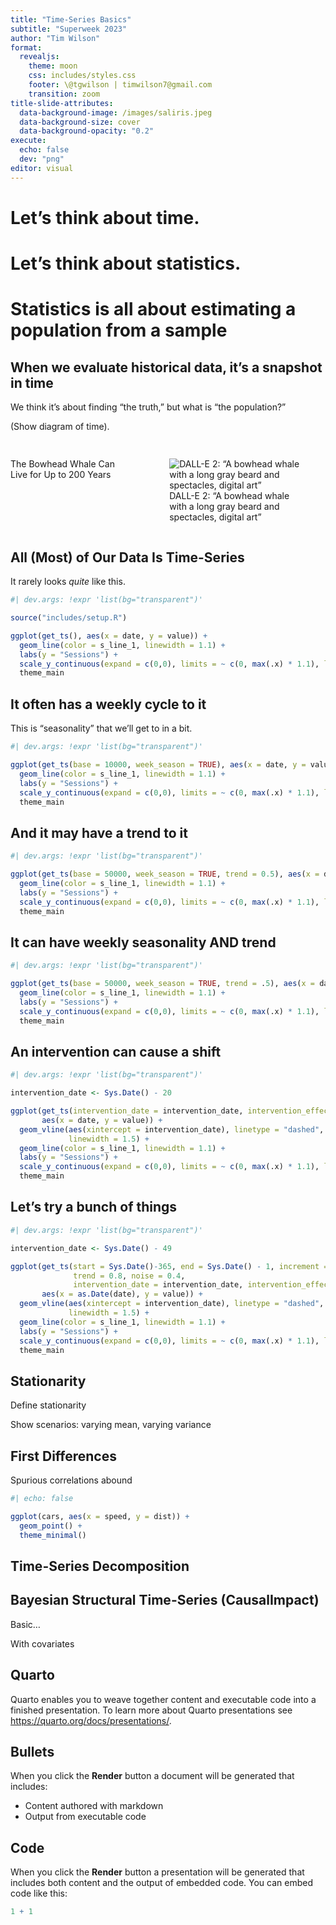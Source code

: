 ```yaml
---
title: "Time-Series Basics"
subtitle: "Superweek 2023"
author: "Tim Wilson"
format:
  revealjs: 
    theme: moon
    css: includes/styles.css
    footer: \@tgwilson | timwilson7@gmail.com
    transition: zoom
title-slide-attributes:
  data-background-image: /images/saliris.jpeg
  data-background-size: cover
  data-background-opacity: "0.2"
execute:
  echo: false
  dev: "png"
editor: visual
---
```


# Let's think about time.

# Let's think about statistics.

# Statistics is all about estimating a population from a sample

## When we evaluate historical data, it's a snapshot in time

We think it's about finding "the truth," but what is "the population?"

(Show diagram of time).

## 

:::: {.columns}

::: {.column width="40%"}
The Bowhead Whale Can Live for Up to 200 Years
:::

::: {.column width="60%"}

![DALL-E 2: "A bowhead whale with a long gray beard and spectacles, digital art"](images/whale-beard.png)
:::

::::

## All (Most) of Our Data Is Time-Series

It rarely looks *quite* like this.

```r
#| dev.args: !expr 'list(bg="transparent")'

source("includes/setup.R")

ggplot(get_ts(), aes(x = date, y = value)) +
  geom_line(color = s_line_1, linewidth = 1.1) +
  labs(y = "Sessions") +
  scale_y_continuous(expand = c(0,0), limits = ~ c(0, max(.x) * 1.1), label = comma) +
  theme_main

```

## It often has a weekly cycle to it

This is "seasonality" that we'll get to in a bit.

```r
#| dev.args: !expr 'list(bg="transparent")'

ggplot(get_ts(base = 10000, week_season = TRUE), aes(x = date, y = value)) +
  geom_line(color = s_line_1, linewidth = 1.1) +
  labs(y = "Sessions") +
  scale_y_continuous(expand = c(0,0), limits = ~ c(0, max(.x) * 1.1), label = comma) +
  theme_main

```

## And it may have a trend to it

```r
#| dev.args: !expr 'list(bg="transparent")'

ggplot(get_ts(base = 50000, week_season = TRUE, trend = 0.5), aes(x = date, y = value)) +
  geom_line(color = s_line_1, linewidth = 1.1) +
  labs(y = "Sessions") +
  scale_y_continuous(expand = c(0,0), limits = ~ c(0, max(.x) * 1.1), label = comma) +
  theme_main
```

## It can have weekly seasonality AND trend

```r
#| dev.args: !expr 'list(bg="transparent")'

ggplot(get_ts(base = 50000, week_season = TRUE, trend = .5), aes(x = date, y = value)) +
  geom_line(color = s_line_1, linewidth = 1.1) +
  labs(y = "Sessions") +
  scale_y_continuous(expand = c(0,0), limits = ~ c(0, max(.x) * 1.1), label = comma) +
  theme_main
```

## An intervention can cause a shift

```r
#| dev.args: !expr 'list(bg="transparent")'

intervention_date <- Sys.Date() - 20

ggplot(get_ts(intervention_date = intervention_date, intervention_effect = 0.2), 
       aes(x = date, y = value)) +
  geom_vline(aes(xintercept = intervention_date), linetype = "dashed", color = "gray60",
             linewidth = 1.5) +
  geom_line(color = s_line_1, linewidth = 1.1) +
  labs(y = "Sessions") +
  scale_y_continuous(expand = c(0,0), limits = ~ c(0, max(.x) * 1.1), label = comma) +
  theme_main

```

## Let's try a bunch of things

```r
#| dev.args: !expr 'list(bg="transparent")'

intervention_date <- Sys.Date() - 49

ggplot(get_ts(start = Sys.Date()-365, end = Sys.Date() - 1, increment = "week", 
              trend = 0.8, noise = 0.4, 
              intervention_date = intervention_date, intervention_effect = -0.4), 
       aes(x = as.Date(date), y = value)) +
  geom_vline(aes(xintercept = intervention_date), linetype = "dashed", color = "gray60",
             linewidth = 1.5) +
  geom_line(color = s_line_1, linewidth = 1.1) +
  labs(y = "Sessions") +
  scale_y_continuous(expand = c(0,0), limits = ~ c(0, max(.x) * 1.1), label = comma) +
  theme_main

```

## Stationarity

Define stationarity

Show scenarios: varying mean, varying variance

## First Differences

Spurious correlations abound

```r
#| echo: false

ggplot(cars, aes(x = speed, y = dist)) +
  geom_point() +
  theme_minimal()


```

## Time-Series Decomposition

## Bayesian Structural Time-Series (CausalImpact)

Basic...

With covariates

## Quarto

Quarto enables you to weave together content and executable code into a finished presentation. To learn more about Quarto presentations see <https://quarto.org/docs/presentations/>.

## Bullets

When you click the **Render** button a document will be generated that includes:

-   Content authored with markdown
-   Output from executable code

## Code

When you click the **Render** button a presentation will be generated that includes both content and the output of embedded code. You can embed code like this:

```r
1 + 1
```
